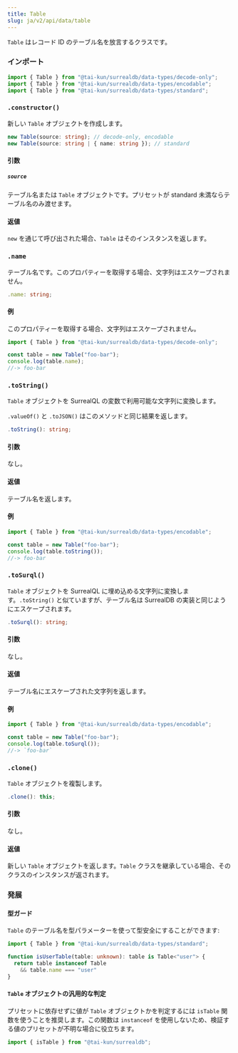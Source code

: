 ```yaml
---
title: Table
slug: ja/v2/api/data/table
---
```



`Table` はレコード ID のテーブル名を放言するクラスです。

### インポート

```ts
import { Table } from "@tai-kun/surrealdb/data-types/decode-only";
import { Table } from "@tai-kun/surrealdb/data-types/encodable";
import { Table } from "@tai-kun/surrealdb/data-types/standard";
```

### `.constructor()`

新しい `Table` オブジェクトを作成します。

```ts
new Table(source: string); // decode-only, encodable
new Table(source: string | { name: string }); // standard
```

#### 引数

##### `source`

テーブル名または `Table` オブジェクトです。プリセットが standard 未満ならテーブル名のみ渡せます。

#### 返値

`new` を通じて呼び出された場合、`Table` はそのインスタンスを返します。

### `.name` <Badge variant="instance" /><Badge variant="property" /><Badge variant="decodeonly" />

テーブル名です。このプロパティーを取得する場合、文字列はエスケープされません。

```ts
.name: string;
```

#### 例

このプロパティーを取得する場合、文字列はエスケープされません。

```ts
import { Table } from "@tai-kun/surrealdb/data-types/decode-only";

const table = new Table("foo-bar");
console.log(table.name);
//-> foo-bar
```

### `.toString()` <Badge variant="instance" /><Badge variant="method" /><Badge variant="encodable" />

`Table` オブジェクトを SurrealQL の変数で利用可能な文字列に変換します。

`.valueOf()` と `.toJSON()` はこのメソッドと同じ結果を返します。

```ts
.toString(): string;
```

#### 引数

なし。

#### 返値

テーブル名を返します。

#### 例

```ts
import { Table } from "@tai-kun/surrealdb/data-types/encodable";

const table = new Table("foo-bar");
console.log(table.toString());
//-> foo-bar
```

### `.toSurql()` <Badge variant="instance" /><Badge variant="method" /><Badge variant="encodable" />

`Table` オブジェクトを SurrealQL に埋め込める文字列に変換します。`.toString()` と似ていますが、テーブル名は SurrealDB の実装と同じようにエスケープされます。

```ts
.toSurql(): string;
```

#### 引数

なし。

#### 返値

テーブル名にエスケープされた文字列を返します。

#### 例

```ts
import { Table } from "@tai-kun/surrealdb/data-types/encodable";

const table = new Table("foo-bar");
console.log(table.toSurql());
//-> `foo-bar`
```

### `.clone()` <Badge variant="instance" /><Badge variant="method" /><Badge variant="standard" />

`Table` オブジェクトを複製します。

```ts
.clone(): this;
```

#### 引数

なし。

#### 返値

新しい `Table` オブジェクトを返します。`Table` クラスを継承している場合、そのクラスのインスタンスが返されます。

### 発展

#### 型ガード

`Table` のテーブル名を型パラメーターを使って型安全にすることができます:

```ts
import { Table } from "@tai-kun/surrealdb/data-types/standard";

function isUserTable(table: unknown): table is Table<"user"> {
  return table instanceof Table
    && table.name === "user"
}
```

#### `Table` オブジェクトの汎用的な判定

プリセットに依存せずに値が `Table` オブジェクトかを判定するには `isTable` 関数を使うことを推奨します。この関数は `instanceof` を使用しないため、検証する値のプリセットが不明な場合に役立ちます。

```ts
import { isTable } from "@tai-kun/surrealdb";
```
